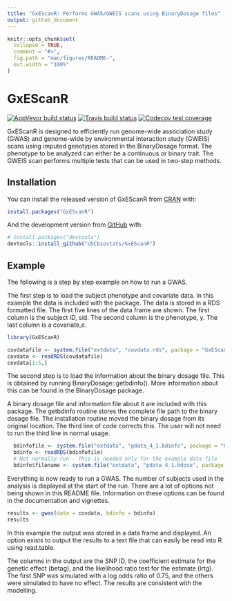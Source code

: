 ```yaml
---
title: "GxEScanR: Performs GWAS/GWEIS scans using BinaryDosage files"
output: github_document
---
```


<!-- README.md is generated from README.Rmd. Please edit that file -->

```r
knitr::opts_chunk$set(
  collapse = TRUE,
  comment = "#>",
  fig.path = "man/figures/README-",
  out.width = "100%"
)
```

# GxEScanR

<!-- badges: start -->
[![AppVeyor build status](https://ci.appveyor.com/api/projects/status/github/USCbiostats/GxEScanR?branch=master&svg=true)](https://ci.appveyor.com/project/USCbiostats/GxEScanR)
[![Travis build status](https://travis-ci.com/USCbiostats/GxEScanR.svg?branch=master)](https://travis-ci.com/USCbiostats/GxEScanR)
[![Codecov test coverage](https://codecov.io/gh/USCbiostats/GxEScanR/branch/master/graph/badge.svg)](https://codecov.io/gh/USCbiostats/GxEScanR?branch=master)
<!-- badges: end -->

GxEScanR is designed to efficiently run genome-wide association study (GWAS) and genome-wide by environmental interaction study (GWEIS) scans using imputed genotypes
stored in the BinaryDosage format. The phenotype to be analyzed can either be a
continuous or binary trait. The GWEIS scan performs multiple tests that can be
used in two-step methods.

## Installation

You can install the released version of GxEScanR from [CRAN](https://CRAN.R-project.org) with:

``` r
install.packages("GxEScanR")
```

And the development version from [GitHub](https://github.com/) with:

``` r
# install.packages("devtools")
devtools::install_github("USCbiostats/GxEScanR")
```
## Example

The following is a step by step example on how to run a GWAS.

The first step is to load the subject phenotype and covariate data. In this
example the data is included with the package. The data is stored in a RDS
formatted file. The first five lines of the data frame are shown. The first
column is the subject ID, sid. The second column is the phenotype, y. The last
column is a covariate,e.

```r
library(GxEScanR)

covdatafile <- system.file("extdata", "covdata.rds", package = "GxEScanR")
covdata <- readRDS(covdatafile)
covdata[1:5,]
```

The second step is to load the information about the binary dosage file. This
is obtained by running BinaryDosage::getbdinfo(<binary dosage file name>).
More information about this can be found in the BinaryDosage package.

A binary dosage file and information file about it are included with this
package. The getbdinfo routine stores the complete file path to the binary
dosage file. The installation routine moved the binary dosage from its
original location. The third line of code corrects this. The user will
not need to run the third line in normal usage.

```r
  bdinfofile <- system.file("extdata", "pdata_4_1.bdinfo", package = "GxEScanR")
  bdinfo <- readRDS(bdinfofile)
  # Not normally run - This is needed only for the example data file
  bdinfo$filename <- system.file("extdata", "pdata_4_1.bdose", package = "GxEScanR")
```

Everything is now ready to run a GWAS. The number of subjects used in the
analysis is displayed at the start of the run. There are a lot of options
not being shown in this README file. Information on these options can be found
in the documentation and vignettes.

```r
results <- gwas(data = covdata, bdinfo = bdinfo)
results
```

In this example the output was stored in a data frame and displayed. An option
exists to output the results to a text file that can easily be read into R
using read.table.

The columns in the output are the SNP ID, the coefficient estimate for the
genetic effect (betag), and the likelihood ratio test for the estimate (lrtg).
The first SNP was simulated with a log odds ratio of 0.75, and the others
were simulated to have no effect. The results are consistent with the modelling.

